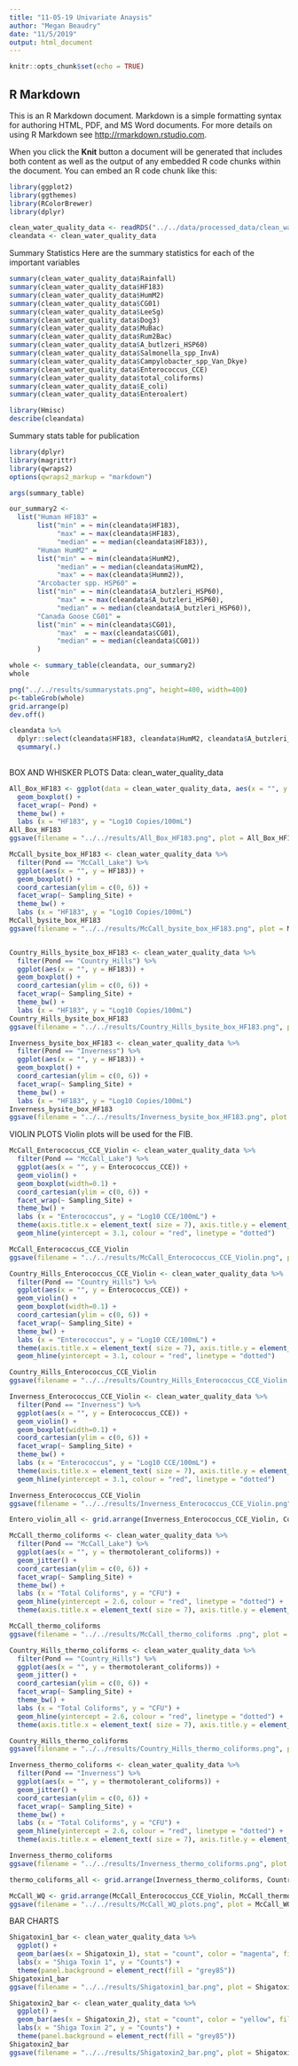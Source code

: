 ```yaml
---
title: "11-05-19 Univariate Anaysis"
author: "Megan Beaudry"
date: "11/5/2019"
output: html_document
---
```


```r
knitr::opts_chunk$set(echo = TRUE)
```

## R Markdown

This is an R Markdown document. Markdown is a simple formatting syntax for authoring HTML, PDF, and MS Word documents. For more details on using R Markdown see <http://rmarkdown.rstudio.com>.

When you click the **Knit** button a document will be generated that includes both content as well as the output of any embedded R code chunks within the document. You can embed an R code chunk like this:

```r
library(ggplot2)
library(ggthemes)
library(RColorBrewer)
library(dplyr)
```



```r
clean_water_quality_data <- readRDS("../../data/processed_data/clean_water_quality_data.rds")
cleandata <- clean_water_quality_data 
```


Summary Statistics
Here are the summary statistics for each of the important variables
```r
summary(clean_water_quality_data$Rainfall)
summary(clean_water_quality_data$HF183)
summary(clean_water_quality_data$HumM2)
summary(clean_water_quality_data$CG01)
summary(clean_water_quality_data$LeeSg)
summary(clean_water_quality_data$Dog3)
summary(clean_water_quality_data$MuBac)
summary(clean_water_quality_data$Rum2Bac)
summary(clean_water_quality_data$A_butlzeri_HSP60)
summary(clean_water_quality_data$Salmonella_spp_InvA)
summary(clean_water_quality_data$Campylobacter_spp_Van_Dkye)
summary(clean_water_quality_data$Enterococcus_CCE)
summary(clean_water_quality_data$total_coliforms)
summary(clean_water_quality_data$E_coli)
summary(clean_water_quality_data$Enteroalert)
```

```r
library(Hmisc)
describe(cleandata)
```


Summary stats table for publication
```r
library(dplyr)
library(magrittr)
library(qwraps2)
options(qwraps2_markup = "markdown")

args(summary_table)

our_summary2 <-
  list("Human HF183" =
       list("min" = ~ min(cleandata$HF183),
            "max" = ~ max(cleandata$HF183),
            "median" = ~ median(cleandata$HF183)),
       "Human HumM2" =
       list("min" = ~ min(cleandata$HumM2),
            "median" = ~ median(cleandata$HumM2),
            "max" = ~ max(cleandata$Humm2)),
       "Arcobacter spp. HSP60" =
       list("min" = ~ min(cleandata$A_butzleri_HSP60),
            "max" = ~ max(cleandata$A_butzleri_HSP60),
            "median" = ~ median(cleandata$A_butzleri_HSP60)),
       "Canada Goose CG01" =
       list("min" = ~ min(cleandata$CG01),
            "max"  = ~ max(cleandata$CG01),
            "median" = ~ median(cleandata$CG01))
       )

whole <- summary_table(cleandata, our_summary2)
whole

png("../../results/summarystats.png", height=400, width=400)
p<-tableGrob(whole)
grid.arrange(p)
dev.off()
```


```r
cleandata %>%
  dplyr::select(cleandata$HF183, cleandata$HumM2, cleandata$A_butzleri_HSP60) %>%
  qsummary(.)
  
```


BOX AND WHISKER PLOTS
Data: clean_water_quality_data
```r
All_Box_HF183 <- ggplot(data = clean_water_quality_data, aes(x = "", y = HF183)) + 
  geom_boxplot() +
  facet_wrap(~ Pond) +
  theme_bw() + 
  labs (x = "HF183", y = "Log10 Copies/100mL")
All_Box_HF183
ggsave(filename = "../../results/All_Box_HF183.png", plot = All_Box_HF183)
```


```r
McCall_bysite_box_HF183 <- clean_water_quality_data %>%
  filter(Pond == "McCall_Lake") %>%
  ggplot(aes(x = "", y = HF183)) + 
  geom_boxplot() +
  coord_cartesian(ylim = c(0, 6)) +
  facet_wrap(~ Sampling_Site) +
  theme_bw() +
  labs (x = "HF183", y = "Log10 Copies/100mL")
McCall_bysite_box_HF183
ggsave(filename = "../../results/McCall_bysite_box_HF183.png", plot = McCall_bysite_box_HF183)


Country_Hills_bysite_box_HF183 <- clean_water_quality_data %>%
  filter(Pond == "Country_Hills") %>%
  ggplot(aes(x = "", y = HF183)) + 
  geom_boxplot() +
  coord_cartesian(ylim = c(0, 6)) +
  facet_wrap(~ Sampling_Site) +
  theme_bw() +
  labs (x = "HF183", y = "Log10 Copies/100mL")
Country_Hills_bysite_box_HF183
ggsave(filename = "../../results/Country_Hills_bysite_box_HF183.png", plot = Country_Hills_bysite_box_HF183)

Inverness_bysite_box_HF183 <- clean_water_quality_data %>%
  filter(Pond == "Inverness") %>%
  ggplot(aes(x = "", y = HF183)) + 
  geom_boxplot() +
  coord_cartesian(ylim = c(0, 6)) +
  facet_wrap(~ Sampling_Site) +
  theme_bw() +
  labs (x = "HF183", y = "Log10 Copies/100mL")
Inverness_bysite_box_HF183
ggsave(filename = "../../results/Inverness_bysite_box_HF183.png", plot = Inverness_bysite_box_HF183)
```

VIOLIN PLOTS
Violin plots will be used for the FIB.

```r
McCall_Enterococcus_CCE_Violin <- clean_water_quality_data %>%
  filter(Pond == "McCall_Lake") %>%
  ggplot(aes(x = "", y = Enterococcus_CCE)) + 
  geom_violin() +
  geom_boxplot(width=0.1) +
  coord_cartesian(ylim = c(0, 6)) +
  facet_wrap(~ Sampling_Site) +
  theme_bw() +
  labs (x = "Enterococcus", y = "Log10 CCE/100mL") +
  theme(axis.title.x = element_text( size = 7), axis.title.y = element_text( size = 7), legend.text = element_text( size = 4), legend.title=element_text(size=5)) +
  geom_hline(yintercept = 3.1, colour = "red", linetype = "dotted")

McCall_Enterococcus_CCE_Violin
ggsave(filename = "../../results/McCall_Enterococcus_CCE_Violin.png", plot = McCall_Enterococcus_CCE_Violin)

Country_Hills_Enterococcus_CCE_Violin <- clean_water_quality_data %>%
  filter(Pond == "Country_Hills") %>%
  ggplot(aes(x = "", y = Enterococcus_CCE)) + 
  geom_violin() +
  geom_boxplot(width=0.1) +
  coord_cartesian(ylim = c(0, 6)) +
  facet_wrap(~ Sampling_Site) +
  theme_bw() +
  labs (x = "Enterococcus", y = "Log10 CCE/100mL") +
  theme(axis.title.x = element_text( size = 7), axis.title.y = element_text( size = 7), legend.text = element_text( size = 4), legend.title=element_text(size=5)) +
  geom_hline(yintercept = 3.1, colour = "red", linetype = "dotted")

Country_Hills_Enterococcus_CCE_Violin
ggsave(filename = "../../results/Country_Hills_Enterococcus_CCE_Violin.png", plot = Country_Hills_Enterococcus_CCE_Violin)

Inverness_Enterococcus_CCE_Violin <- clean_water_quality_data %>%
  filter(Pond == "Inverness") %>%
  ggplot(aes(x = "", y = Enterococcus_CCE)) + 
  geom_violin() +
  geom_boxplot(width=0.1) +
  coord_cartesian(ylim = c(0, 6)) +
  facet_wrap(~ Sampling_Site) +
  theme_bw() +
  labs (x = "Enterococcus", y = "Log10 CCE/100mL") +
  theme(axis.title.x = element_text( size = 7), axis.title.y = element_text( size = 7), legend.text = element_text( size = 4), legend.title=element_text(size=5)) +
  geom_hline(yintercept = 3.1, colour = "red", linetype = "dotted")

Inverness_Enterococcus_CCE_Violin
ggsave(filename = "../../results/Inverness_Enterococcus_CCE_Violin.png", plot = Inverness_Enterococcus_CCE_Violin)

Entero_violin_all <- grid.arrange(Inverness_Enterococcus_CCE_Violin, Country_Hills_Enterococcus_CCE_Violin, McCall_Enterococcus_CCE_Violin)
```



```r
McCall_thermo_coliforms <- clean_water_quality_data %>%
  filter(Pond == "McCall_Lake") %>%
  ggplot(aes(x = "", y = thermotolerant_coliforms)) + 
  geom_jitter() +
  coord_cartesian(ylim = c(0, 6)) +
  facet_wrap(~ Sampling_Site) +
  theme_bw() +
  labs (x = "Total Coliforms", y = "CFU") +
  geom_hline(yintercept = 2.6, colour = "red", linetype = "dotted") +
  theme(axis.title.x = element_text( size = 7), axis.title.y = element_text( size = 7), legend.text = element_text( size = 4), legend.title=element_text(size=5)) 

McCall_thermo_coliforms
ggsave(filename = "../../results/McCall_thermo_coliforms .png", plot = McCall_thermo_coliforms)

Country_Hills_thermo_coliforms <- clean_water_quality_data %>%
  filter(Pond == "Country_Hills") %>%
  ggplot(aes(x = "", y = thermotolerant_coliforms)) + 
  geom_jitter() +
  coord_cartesian(ylim = c(0, 6)) +
  facet_wrap(~ Sampling_Site) +
  theme_bw() +
  labs (x = "Total Coliforms", y = "CFU") +
  geom_hline(yintercept = 2.6, colour = "red", linetype = "dotted") +
  theme(axis.title.x = element_text( size = 7), axis.title.y = element_text( size = 7), legend.text = element_text( size = 4), legend.title=element_text(size=5)) 

Country_Hills_thermo_coliforms
ggsave(filename = "../../results/Country_Hills_thermo_coliforms.png", plot = Country_Hills_thermo_coliforms)

Inverness_thermo_coliforms <- clean_water_quality_data %>%
  filter(Pond == "Inverness") %>%
  ggplot(aes(x = "", y = thermotolerant_coliforms)) + 
  geom_jitter() +
  coord_cartesian(ylim = c(0, 6)) +
  facet_wrap(~ Sampling_Site) +
  theme_bw() +
  labs (x = "Total Coliforms", y = "CFU") +
  geom_hline(yintercept = 2.6, colour = "red", linetype = "dotted") +
  theme(axis.title.x = element_text( size = 7), axis.title.y = element_text( size = 7), legend.text = element_text( size = 4), legend.title=element_text(size=5)) 

Inverness_thermo_coliforms
ggsave(filename = "../../results/Inverness_thermo_coliforms.png", plot = Inverness_thermo_coliforms)

thermo_coliforms_all <- grid.arrange(Inverness_thermo_coliforms, Country_Hills_thermo_coliforms, McCall_thermo_coliforms)
```

```r
McCall_WQ <- grid.arrange(McCall_Enterococcus_CCE_Violin, McCall_thermo_coliforms)
ggsave(filename = "../../results/McCall_WQ_plots.png", plot = McCall_WQ)

```


BAR CHARTS

```r
Shigatoxin1_bar <- clean_water_quality_data %>%
  ggplot() +
  geom_bar(aes(x = Shigatoxin_1), stat = "count", color = "magenta", fill = "white") +
  labs(x = "Shiga Toxin 1", y = "Counts") +
  theme(panel.background = element_rect(fill = "grey85"))
Shigatoxin1_bar
ggsave(filename = "../../results/Shigatoxin1_bar.png", plot = Shigatoxin1_bar)
```

```r
Shigatoxin2_bar <- clean_water_quality_data %>%
  ggplot() +
  geom_bar(aes(x = Shigatoxin_2), stat = "count", color = "yellow", fill = "white") +
  labs(x = "Shiga Toxin 2", y = "Counts") +
  theme(panel.background = element_rect(fill = "grey85"))
Shigatoxin2_bar
ggsave(filename = "../../results/Shigatoxin2_bar.png", plot = Shigatoxin2_bar)
```

